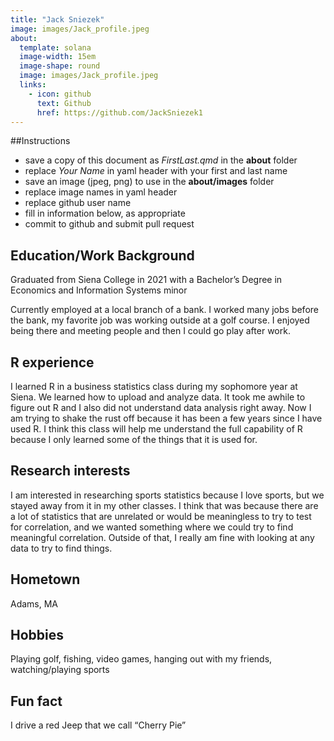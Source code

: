 ```yaml
---
title: "Jack Sniezek"
image: images/Jack_profile.jpeg
about:
  template: solana
  image-width: 15em
  image-shape: round
  image: images/Jack_profile.jpeg
  links:
    - icon: github
      text: Github
      href: https://github.com/JackSniezek1
---
```


##Instructions

  - save a copy of this document as *FirstLast.qmd* in the **about** folder
  - replace *Your Name* in yaml header with your first and last name
  - save an image (jpeg, png) to use in the **about/images** folder
  - replace image names in yaml header
  - replace github user name
  - fill in information below, as appropriate
  - commit to github and submit pull request

## Education/Work Background
Graduated from Siena College in 2021 with a Bachelor's Degree in Economics and Information Systems minor

Currently employed at a local branch of a bank. I worked many jobs before the bank, my favorite job was working outside at a golf course. I enjoyed being there and meeting people and then I could go play after work.

## R experience
I learned R in a business statistics class during my sophomore year at Siena. We learned how to upload and analyze data. It took me awhile to figure out R and I also did not understand data analysis right away. Now I am trying to shake the rust off because it has been a few years since I have used R. I think this class will help me understand the full capability of R because I only learned some of the things that it is used for.

## Research interests
I am interested in researching sports statistics because I love sports, but we stayed away from it in my other classes. I think that was because there are a lot of statistics that are unrelated or would be meaningless to try to test for correlation, and we wanted something where we could try to find meaningful correlation. Outside of that, I really am fine with looking at any data to try to find things.

## Hometown
Adams, MA

## Hobbies
Playing golf, fishing, video games, hanging out with my friends, watching/playing sports

## Fun fact
I drive a red Jeep that we call "Cherry Pie"